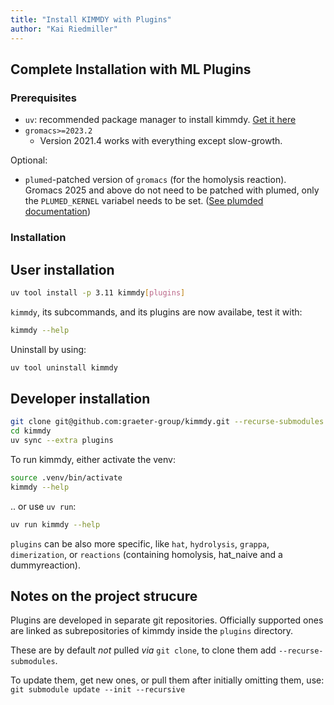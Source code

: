 ```yaml
---
title: "Install KIMMDY with Plugins"
author: "Kai Riedmiller"
---
```


## Complete Installation with ML Plugins

### Prerequisites

- `uv`: recommended package manager to install kimmdy. [Get it here](https://docs.astral.sh/uv/getting-started/installation/)
- `gromacs>=2023.2` 
  - Version 2021.4 works with everything except slow-growth.

Optional:

- `plumed`-patched version of `gromacs` (for the homolysis reaction).
  Gromacs 2025 and above do not need to be patched with plumed, only the `PLUMED_KERNEL` variabel needs to be set.
    ([See plumded documentation](https://www.plumed.org/doc-v2.9/user-doc/html/_installation.html))

### Installation

::: {.panel-tabset}

## User installation

```bash
uv tool install -p 3.11 kimmdy[plugins]
```

`kimmdy`, its subcommands, and its plugins are now availabe, test it with:

```bash
kimmdy --help
```

Uninstall by using:

```bash
uv tool uninstall kimmdy
```


## Developer installation

```bash
git clone git@github.com:graeter-group/kimmdy.git --recurse-submodules
cd kimmdy
uv sync --extra plugins
```

To run kimmdy, either activate the venv:

```bash
source .venv/bin/activate
kimmdy --help
```

.. or use `uv run`:

```bash
uv run kimmdy --help
```
:::

`plugins` can be also more specific, like `hat`, `hydrolysis`, `grappa`, 
`dimerization`, or `reactions` (containing homolysis, hat_naive and a dummyreaction).


## Notes on the project strucure

Plugins are developed in separate git repositories.
Officially supported ones are linked as subrepositories of kimmdy inside 
the `plugins` directory.

These are by default *not* pulled *via* `git clone`, to clone them add `--recurse-submodules`.

To update them, get new ones, or pull them after initially omitting them, use:  
`git submodule update --init --recursive`




